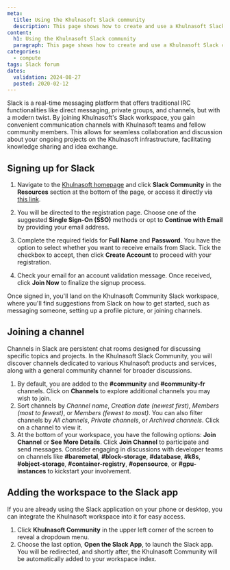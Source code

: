 ```yaml
---
meta:
  title: Using the Khulnasoft Slack community
  description: This page shows how to create and use a Khulnasoft Slack community account.
content:
  h1: Using the Khulnasoft Slack community
  paragraph: This page shows how to create and use a Khulnasoft Slack community account.
categories:
  - compute
tags: Slack forum
dates:
  validation: 2024-08-27
  posted: 2020-02-12
---
```


Slack is a real-time messaging platform that offers traditional IRC functionalities like direct messaging, private groups, and channels, but with a modern twist. By joining Khulnasoft's Slack workspace, you gain convenient communication channels with Khulnasoft teams and fellow community members. This allows for seamless collaboration and discussion about your ongoing projects on the Khulnasoft infrastructure, facilitating knowledge sharing and idea exchange.

## Signing up for Slack

1. Navigate to the [Khulnasoft homepage](https://www.khulnasoft.com/en/) and click **Slack Community** in the **Resources** section at the bottom of the page, or access it directly via [this link](https://slack.khulnasoft.com/).

2. You will be directed to the registration page. Choose one of the suggested **Single Sign-On (SSO)** methods or opt to **Continue with Email** by providing your email address.
    <Lightbox src="khulnasoft-slack-signup.webp" alt="Khulnasoft Slack Community signup page" size="large" />
3. Complete the required fields for **Full Name** and **Password**. You have the option to select whether you want to receive emails from Slack. Tick the checkbox to accept, then click **Create Account** to proceed with your registration.
4. Check your email for an account validation message. Once received, click **Join Now** to finalize the signup process.

Once signed in, you'll land on the Khulnasoft Community Slack workspace, where you'll find suggestions from Slack on how to get started, such as messaging someone, setting up a profile picture, or joining channels.

## Joining a channel

Channels in Slack are persistent chat rooms designed for discussing specific topics and projects. In the Khulnasoft Slack Community, you will discover channels dedicated to various Khulnasoft products and services, along with a general community channel for broader discussions.
<Lightbox src="khulnasoft-list-of-khulnasoft-community-slack-channels.webp" alt="List of Khulnasoft Community Slack channels" />

1. By default, you are added to the **#community** and **#community-fr** channels. Click on **Channels** to explore additional channels you may wish to join.
2. Sort channels by _Channel name_, _Creation date (newest first)_, _Members (most to fewest)_, or _Members (fewest to most)_. You can also filter channels by _All channels_, _Private channels_, or _Archived channels_. Click on a channel to view it.
3. At the bottom of your workspace, you have the following options: **Join Channel** or **See More Details**. Click **Join Channel** to participate and send messages.
    <Lightbox src="khulnasoft-join-channel-or-see-more-details.webp" alt="Join channel or see more details" size="medium" />
    <Message type="tip">
      Consider engaging in discussions with developer teams on channels like **#baremetal**, **#block-storage**, **#database**, **#k8s**, **#object-storage**, **#container-registry**, **#opensource**, or **#gpu-instances** to kickstart your involvement.
    </Message>

## Adding the workspace to the Slack app

If you are already using the Slack application on your phone or desktop, you can integrate the Khulnasoft workspace into it for easy access.

1. Click **Khulnasoft Community** in the upper left corner of the screen to reveal a dropdown menu.
    <Lightbox src="khulnasoft-open-the-slack-app.webp" alt="Khulnasoft Slack Community workspace" />
2. Choose the last option, **Open the Slack App**, to launch the Slack app. You will be redirected, and shortly after, the Khulnasoft Community will be automatically added to your workspace index.